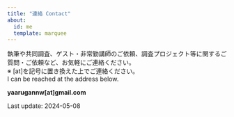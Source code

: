 ```yaml
---
title: "連絡 Contact"
about:
  id: me
  template: marquee
---
```


執筆や共同調査、ゲスト・非常勤講師のご依頼、調査プロジェクト等に関するご質問・ご依頼など、お気軽にご連絡ください。  
※ [at]を記号に置き換えた上でご連絡ください。  
I can be reached at the address below.

**yaarugannw[at]gmail.com**

Last update: 2024-05-08